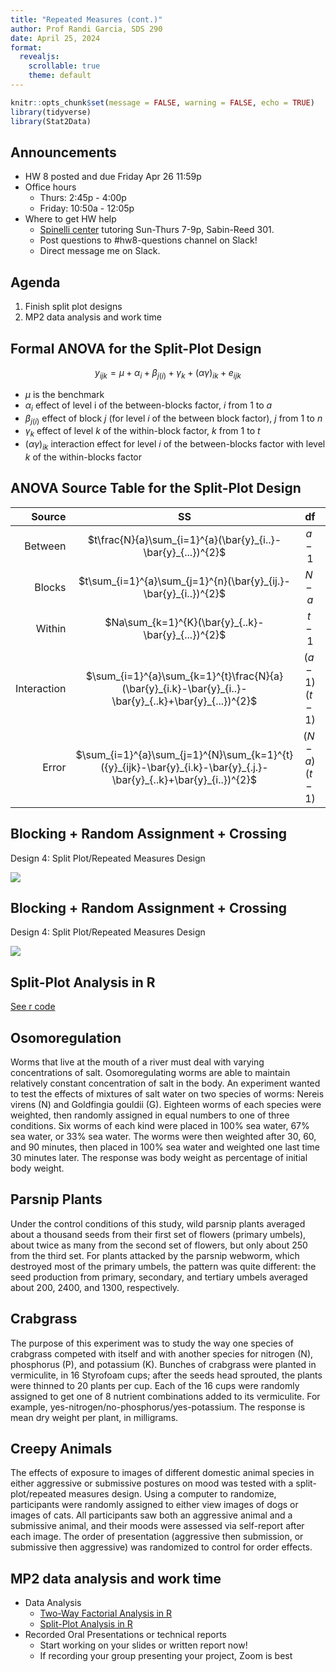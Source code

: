 ```yaml
---
title: "Repeated Measures (cont.)"
author: Prof Randi Garcia, SDS 290
date: April 25, 2024
format: 
  revealjs:
    scrollable: true
    theme: default
---
```


```r
knitr::opts_chunk$set(message = FALSE, warning = FALSE, echo = TRUE)
library(tidyverse)
library(Stat2Data)
```

## Announcements

-   HW 8 posted and due Friday Apr 26 11:59p
-   Office hours
    -   Thurs: 2:45p - 4:00p
    -   Friday: 10:50a - 12:05p
-   Where to get HW help
    -   [Spinelli center](https://www.smith.edu/qlc/tutoring.html) tutoring Sun-Thurs 7-9p, Sabin-Reed 301.
    -   Post questions to #hw8-questions channel on Slack!
    -   Direct message me on Slack.
    
## Agenda

1.  Finish split plot designs
2.  MP2 data analysis and work time

## Formal ANOVA for the Split-Plot Design

$${y}_{ijk}={\mu}+{\alpha}_{i}+{\beta}_{j(i)}+{\gamma}_{k}+({\alpha\gamma})_{ik}+{e}_{ijk}$$

-   ${\mu}$ is the benchmark
-   ${\alpha}_{i}$ effect of level i of the between-blocks factor, $i$ from $1$ to $a$
-   ${\beta}_{j(i)}$ effect of block $j$ (for level $i$ of the between block factor), $j$ from $1$ to $n$
-   ${\gamma}_{k}$ effect of level $k$ of the within-block factor, $k$ from $1$ to $t$
-   $({\alpha\gamma})_{ik}$ interaction effect for level $i$ of the between-blocks factor with level $k$ of the within-blocks factor

## ANOVA Source Table for the Split-Plot Design

|      Source |                                                         SS                                                          |      df      |              MS               |              F               |
|--------------:|:-------------:|:-------------:|:-------------:|:-------------:|
|     Between |                            $t\frac{N}{a}\sum_{i=1}^{a}(\bar{y}_{i..}-\bar{y}_{...})^{2}$                            |    $a-1$     |  $\frac{{SS}_{A}}{{df}_{A}}$  | $\frac{{MS}_{A}}{{MS}_{B}}$  |
|      Blocks |                          $t\sum_{i=1}^{a}\sum_{j=1}^{n}(\bar{y}_{ij.}-\bar{y}_{i..})^{2}$                           |    $N-a$     |  $\frac{{SS}_{B}}{{df}_{B}}$  | $\frac{{MS}_{B}}{{MS}_{E}}$  |
|      Within |                                 $Na\sum_{k=1}^{K}(\bar{y}_{..k}-\bar{y}_{...})^{2}$                                 |    $t-1$     |  $\frac{{SS}_{T}}{{df}_{T}}$  | $\frac{{MS}_{T}}{{MS}_{E}}$  |
| Interaction |       $\sum_{i=1}^{a}\sum_{k=1}^{t}\frac{N}{a}(\bar{y}_{i.k}-\bar{y}_{i..}-\bar{y}_{..k}+\bar{y}_{...})^{2}$        | $(a-1)(t-1)$ | $\frac{{SS}_{AT}}{{df}_{AT}}$ | $\frac{{MS}_{AT}}{{MS}_{E}}$ |
|       Error | $\sum_{i=1}^{a}\sum_{j=1}^{N}\sum_{k=1}^{t}({y}_{ijk}-\bar{y}_{i.k}-\bar{y}_{.j.}-\bar{y}_{..k}+\bar{y}_{i..})^{2}$ | $(N-a)(t-1)$ |  $\frac{{SS}_{E}}{{df}_{E}}$  |                              |

## Blocking + Random Assignment + Crossing

Design 4: Split Plot/Repeated Measures Design

![](02_four_designs-figure/SP_RM_data.png)

## Blocking + Random Assignment + Crossing

Design 4: Split Plot/Repeated Measures Design

![](02_four_designs-figure/SP_RM_small.png)

## Split-Plot Analysis in R

[See r code](https://randilgarcia.github.io/sds290spring24/code/13_spitplot_design_inR.Rmd)

## Osomoregulation

Worms that live at the mouth of a river must deal with varying concentrations of salt. Osomoregulating worms are able to maintain relatively constant concentration of salt in the body. An experiment wanted to test the effects of mixtures of salt water on two species of worms: Nereis virens (N) and Goldfingia gouldii (G). Eighteen worms of each species were weighted, then randomly assigned in equal numbers to one of three conditions. Six worms of each kind were placed in 100% sea water, 67% sea water, or 33% sea water. The worms were then weighted after 30, 60, and 90 minutes, then placed in 100% sea water and weighted one last time 30 minutes later. The response was body weight as percentage of initial body weight.

## Parsnip Plants

Under the control conditions of this study, wild parsnip plants averaged about a thousand seeds from their first set of flowers (primary umbels), about twice as many from the second set of flowers, but only about 250 from the third set. For plants attacked by the parsnip webworm, which destroyed most of the primary umbels, the pattern was quite different: the seed production from primary, secondary, and tertiary umbels averaged about 200, 2400, and 1300, respectively.

## Crabgrass

The purpose of this experiment was to study the way one species of crabgrass competed with itself and with another species for nitrogen (N), phosphorus (P), and potassium (K). Bunches of crabgrass were planted in vermiculite, in 16 Styrofoam cups; after the seeds head sprouted, the plants were thinned to 20 plants per cup. Each of the 16 cups were randomly assigned to get one of 8 nutrient combinations added to its vermiculite. For example, yes-nitrogen/no-phosphorus/yes-potassium. The response is mean dry weight per plant, in milligrams.

## Creepy Animals

The effects of exposure to images of different domestic animal species in either aggressive or submissive postures on mood was tested with a split-plot/repeated measures design. Using a computer to randomize, participants were randomly assigned to either view images of dogs or images of cats. All participants saw both an aggressive animal and a submissive animal, and their moods were assessed via self-report after each image. The order of presentation (aggressive then submission, or submissive then aggressive) was randomized to control for order effects.

## MP2 data analysis and work time

-   Data Analysis
    -   [Two-Way Factorial Analysis in R](https://randilgarcia.github.io/sds290spring24/code/09_two-way_fac_inR.qmd)
    -   [Split-Plot Analysis in R](https://randilgarcia.github.io/sds290spring24/code/13_spitplot_design_inR.qmd)
-   Recorded Oral Presentations or technical reports
    -   Start working on your slides or written report now!
    -   If recording your group presenting your project, Zoom is best
